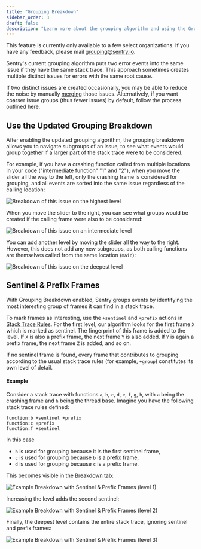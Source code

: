```yaml
---
title: "Grouping Breakdown"
sidebar_order: 3
draft: false
description: "Learn more about the grouping algorithm and using the Grouping tab in Issue Details."
---
```


<Note>

This feature is currently only available to a few select organizations. If you have any feedback, please mail [grouping@sentry.io](mailto:grouping@sentry.io).

</Note>

<!--
<Note>

This feature is available only if you're in the Early Adopter program. Features available to Early Adopters are still in-progress and may have bugs. We recognize the irony.

If you’re interested in being an Early Adopter, you can turn your organization’s Early Adopter status on/off in General Settings. This will affect all users in your organization and can be turned back off just as easily.

</Note>
-->

Sentry's current grouping algorithm puts two error events into the same issue if they have the same stack trace. This approach sometimes creates multiple distinct issues for errors with the same root cause.

If two distinct issues are created occasionally, you may be able to reduce the noise by manually [merging](/product/issues/issue-details/#tabs) those issues. Alternatively, if you want coarser issue groups (thus fewer issues) by default, follow the process outlined here.


<!--
## Enable the Grouping Breakdown (beta)

Enable our newest grouping algorithm, which creates coarser (that is, fewer) issues by considering only the most relevant part of the stack trace.

1. Join our Early Adopter program by navigating to **Settings > General Settings**.

1. [Upgrade to the latest grouping algorithm](/product/data-management-settings/event-grouping#grouping-algorithms).

<Alert level="warning" title="Changing the grouping algorithm">

Upgrading the grouping algorithm cannot be undone.

</Alert>
-->

## Use the Updated Grouping Breakdown

After enabling the updated grouping algorithm, the grouping breakdown allows you to navigate subgroups of an issue, to see what events would group together if a larger part of the stack trace were to be considered.

For example, if you have a crashing function called from multiple locations in your code ("intermediate function" "1" and "2"), when you move the slider all the way to the left, only the crashing frame is considered for grouping, and
all events are sorted into the same issue regardless of the calling location:

![Breakdown of this issue on the highest level](breakdown_level_01.png)

When you move the slider to the right, you can see what groups would be created
if the calling frame were also to be considered:

![Breakdown of this issue on an intermediate level](breakdown_level_02.png)

You can add another level by moving the slider all the way to the right. However, this does not add any new subgroups, as both calling functions are themselves called from the same location (`main`):

![Breakdown of this issue on the deepest level](breakdown_level_03.png)

## Sentinel & Prefix Frames

With Grouping Breakdown enabled, Sentry groups events by identifying the most
interesting group of frames it can find in a stack trace.

To mark frames as interesting, use the `+sentinel` and `+prefix` actions in [Stack Trace Rules](/product/data-management-settings/event-grouping/stack-trace-rules). For the first level, our algorithm looks for the first frame `X` which is marked as sentinel. The fingerprint of this frame is added to the level. If `X` is also a prefix frame, the next frame `Y` is also added. If `Y` is again a prefix frame, the next frame `Z` is added, and so on.

If no sentinel frame is found, every frame that contributes to grouping according to the usual
stack trace rules (for example, `+group`) constitutes its own level of detail.

#### Example

Consider a stack trace with functions `a`, `b`, `c`, `d`, `e`, `f`, `g`, `h`, with `a` being the crashing frame
and `h` being the thread base. Imagine you have the following stack trace rules defined:

```discover {tabTitle:Sentinel & Prefix Rules}
function:b +sentinel +prefix
function:c +prefix
function:f +sentinel
```

In this case

- `b` is used for grouping because it is the first sentinel frame,
- `c` is used for grouping because `b` is a prefix frame,
- `d` is used for grouping because `c` is a prefix frame.

This becomes visible in the [Breakdown tab](/product/data-management-settings/event-grouping/grouping-breakdown):

![Example Breakdown with Sentinel & Prefix Frames (level 1)](breakdown_sentinels_level_01.png)

Increasing the level adds the second sentinel:

![Example Breakdown with Sentinel & Prefix Frames (level 2)](breakdown_sentinels_level_02.png)

Finally, the deepest level contains the entire stack trace, ignoring sentinel and prefix frames:

![Example Breakdown with Sentinel & Prefix Frames (level 3)](breakdown_sentinels_level_03.png)
